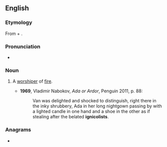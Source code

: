 ==English==

===Etymology===
From {{etyl|la|en}} {{m|la|ignis||fire}} + {{m|la|colere||to worship}} {{suffix||ist|lang=en}}.

===Pronunciation===
* {{a|UK}} {{IPA|/ɪɡˈnɪkəlɪst/|lang=en}}

===Noun===
{{en-noun}}

# {{lb|en|rare}} A [[worshiper]] of [[fire]].
#* '''1969''', Vladimir Nabokov, ''Ada or Ardor'', Penguin 2011, p. 88:
#*: Van was delighted and shocked to distinguish, right there in the inky shrubbery, Ada in her long nightgown passing by with a lighted candle in one hand and a shoe in the other as if stealing after the belated '''ignicolists'''.

===Anagrams===
* {{l|en|soliciting}}